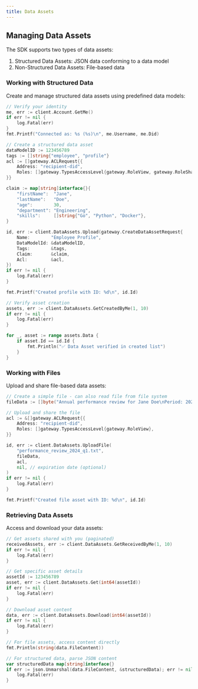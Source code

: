 ```yaml
---
title: Data Assets
---
```


## Managing Data Assets

The SDK supports two types of data assets:

1. Structured Data Assets: JSON data conforming to a data model
2. Non-Structured Data Assets: File-based data

### Working with Structured Data

Create and manage structured data assets using predefined data models:

```go
// Verify your identity
me, err := client.Account.GetMe()
if err != nil {
    log.Fatal(err)
}
fmt.Printf("Connected as: %s (%s)\n", me.Username, me.Did)

// Create a structured data asset
dataModelID := 123456789
tags := []string{"employee", "profile"}
acl := []gateway.ACLRequest{{
    Address: "recipient-did",
    Roles: []gateway.TypesAccessLevel{gateway.RoleView, gateway.RoleShare},
}}

claim := map[string]interface{}{
    "firstName":  "Jane",
    "lastName":   "Doe",
    "age":        30,
    "department": "Engineering",
    "skills":     []string{"Go", "Python", "Docker"},
}

id, err := client.DataAssets.Upload(gateway.CreateDataAssetRequest{
    Name:        "Employee Profile",
    DataModelId: &dataModelID,
    Tags:        &tags,
    Claim:       &claim,
    Acl:         &acl,
})
if err != nil {
    log.Fatal(err)
}

fmt.Printf("Created profile with ID: %d\n", id.Id)

// Verify asset creation
assets, err := client.DataAssets.GetCreatedByMe(1, 10)
if err != nil {
    log.Fatal(err)
}

for _, asset := range assets.Data {
    if asset.Id == id.Id {
        fmt.Println("✅ Data Asset verified in created list")
    }
}
```

### Working with Files

Upload and share file-based data assets:

```go
// Create a simple file - can also read file from file system
fileData := []byte("Annual performance review for Jane Doe\nPeriod: 2024 Q1\nRating: Excellent")

// Upload and share the file
acl := &[]gateway.ACLRequest{{
    Address: "recipient-did",
    Roles: []gateway.TypesAccessLevel{gateway.RoleView},
}}

id, err := client.DataAssets.UploadFile(
    "performance_review_2024_q1.txt",
    fileData,
    acl,
    nil, // expiration date (optional)
)
if err != nil {
    log.Fatal(err)
}

fmt.Printf("Created file asset with ID: %d\n", id.Id)
```

### Retrieving Data Assets

Access and download your data assets:

```go
// Get assets shared with you (paginated)
receivedAssets, err := client.DataAssets.GetReceivedByMe(1, 10)
if err != nil {
    log.Fatal(err)
}

// Get specific asset details
assetId := 123456789
asset, err := client.DataAssets.Get(int64(assetId))
if err != nil {
    log.Fatal(err)
}

// Download asset content
data, err := client.DataAssets.Download(int64(assetId))
if err != nil {
    log.Fatal(err)
}

// For file assets, access content directly
fmt.Println(string(data.FileContent))

// For structured data, parse JSON content
var structuredData map[string]interface{}
if err := json.Unmarshal(data.FileContent, &structuredData); err != nil {
    log.Fatal(err)
}
```
